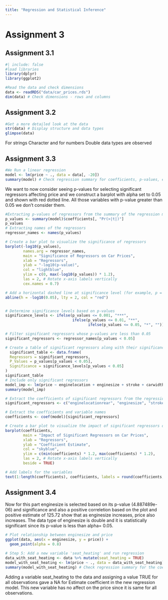 ```yaml
---
title: "Regression and Statistical Inference"
---
```


# Assignment 3

## Assignment 3.1
```r
#| include: false
#load libraries
library(dplyr)
library(ggplot2)
```

```r
#Read the data and check dimensions
data <- readRDS("data/car_prices.rds")
dim(data) # Check dimensions - rows and columns

```
## Assignment 3.2
```r
#Get a more detailed look at the data
str(data) # Display structure and data types
glimpse(data)
```
For strings <chr> Character and for numbers <dbl> Double data types are observed

## Assignment 3.3
```r
#We Run a linear regression 
model <- lm(price ~ ., data = data[, -20])
summary(model) # Check regression summary for coefficients, p-values, etc.
```
We want to now consider seeing p-values for selecting significant regressors affecting price and we construct a barplot with alpha set to 0.05 and shown with red dotted line. All those variables with p-value greater than 0.05 we don't consider them.

```r
#Extracting p-values of regressors from the summary of the regression model
p_values <- summary(model)$coefficients[, "Pr(>|t|)"]
p_values
# Extracting names of the regressors
regressor_names <- names(p_values)

# Create a bar plot to visualize the significance of regressors
barplot(-log10(p_values), 
        names.arg = regressor_names,
        main = "Significance of Regressors on Car Prices",
        xlab = "Regressors",
        ylab = "-log10(p-value)",
        col = "lightblue",
        ylim = c(0, max(-log10(p_values)) * 1.2),
        las = 2, # Rotate x-axis labels vertically
        cex.names = 0.7)

# Add a horizontal dashed line at significance level (for example, p = 0.05)
abline(h = -log10(0.05), lty = 2, col = "red")


# Determine significance levels based on p-values
significance_levels <- ifelse(p_values <= 0.001, "***",
                              ifelse(p_values <= 0.01, "**",
                                     ifelse(p_values <= 0.05, "*", "")))

# Filter significant regressors whose p-values are less than 0.05
significant_regressors <- regressor_names[p_values < 0.05]

# Create a table of significant regressors along with their significance levels
  significant_table <- data.frame(
  Regressors = significant_regressors,
  P_Values = p_values[p_values < 0.05],
  Significance = significance_levels[p_values < 0.05]
)
significant_table
# Include only significant regressors
model_imp <- lm(price ~ enginelocation + enginesize + stroke + carwidth + peakrpm, data = data)
summary(model_imp)

# Extract the coefficients of significant regressors from the regression model summary
significant_regressors <- c("enginelocationrear", "enginesize", "stroke", "carwidth", "peakrpm")

# Extract the coefficients and variable names
coefficients <- coef(model)[significant_regressors]

# Create a bar plot to visualize the impact of significant regressors on price
barplot(coefficients, 
        main = "Impact of Significant Regressors on Car Prices",
        xlab = "Regressors",
        ylab = "Coefficient Estimate",
        col = "skyblue",
        ylim = c(min(coefficients) * 1.2, max(coefficients) * 1.2),
        las = 2, # Rotate x-axis labels vertically
        beside = TRUE)

# Add labels for the variables
text(1:length(coefficients), coefficients, labels = round(coefficients, digits = 2), pos = 3, cex = 0.8)
```

## Assignment 3.4
Now for this part enginesize is selected based on its p-value (4.887489e-06) and significance and also a positive correletion based on the plot and positive estimate of 125.72 show that as enginesize increases, price also increases. The data type of enginesize is <dbl> double and it is statistically significant since its p-value is less than alpha= 0.05.  
```r
# Plot relationship between enginesize and price
ggplot(data, aes(x = enginesize, y = price)) +
  geom_point(alpha = 0.8)

```
```r
# Step 5: Add a new variable 'seat_heating' and run regression
data_with_seat_heating <- data %>% mutate(seat_heating = TRUE)
model_with_seat_heating <- lm(price ~ ., data = data_with_seat_heating)
summary(model_with_seat_heating) # Check regression summary for the coefficient of seat_heating

```
Adding a variable seat_heating to the data and assigning a value TRUE for all observations gave a NA for Estimate coefficient in the new regression model. This new variable has no affect on the price since it is same for all observations.
